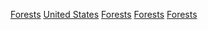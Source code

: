 {{Commons category|Forests in the United States}}
{{Cat main}}

[[Category:美國環境|Forests]]
[[Category:各国森林|United States]]
[[Category:美国林业|Forests]]
[[Category:美国地理|Forests]]
[[Category:美國旅遊景點|Forests]]